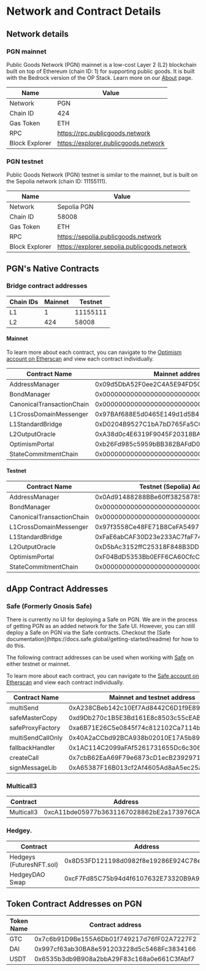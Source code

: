 
# Network and Contract Details

## Network details

### PGN mainnet

Public Goods Network (PGN) mainnet is a low-cost Layer 2 (L2) blockchain built on top of Ethereum (chain ID: 1) for supporting public goods. It is built with the Bedrock version of the OP Stack. Learn more on our [About](/about) page.

| Name           | Value                                |
| -------------- | ------------------------------------ |
| Network        | PGN                                  |
| Chain ID       | 424                                  |
| Gas Token      | ETH                                  |
| RPC            | https://rpc.publicgoods.network      |
| Block Explorer | https://explorer.publicgoods.network |

### PGN testnet

Public Goods Network (PGN) testnet is similar to the mainnet, but is built on the Sepolia network (chain ID: 11155111). 

| Name           | Value                                        |
| -------------- | -------------------------------------------- |
| Network        | Sepolia PGN                                  |
| Chain ID       | 58008                                        |
| Gas Token      | ETH                                          |
| RPC            | https://sepolia.publicgoods.network          |
| Block Explorer | https://explorer.sepolia.publicgoods.network |

## PGN's Native Contracts

### Bridge contract addresses

| Chain IDs | Mainnet | Testnet  |
| --------- | ------- | -------- |
| L1        | 1       | 11155111 |
| L2        | 424     | 58008    |

#### Mainnet

To learn more about each contract, you can navigate to the [Optimism account on Etherscan](https://etherscan.io/accounts/label/optimism) and view each contract individually. 

| Contract Name             | Mainnet address                            |
| ------------------------- | ------------------------------------------ |
| AddressManager            | 0x09d5DbA52F0ee2C4A5E94FD5C802bD74Ca9cAD3e |
| BondManager               | 0x0000000000000000000000000000000000000000 |
| CanonicalTransactionChain | 0x0000000000000000000000000000000000000000 |
| L1CrossDomainMessenger    | 0x97BAf688E5d0465E149d1d5B497Ca99392a6760e |
| L1StandardBridge          | 0xD0204B9527C1bA7bD765Fa5CCD9355d38338272b |
| L2OutputOracle            | 0xA38d0c4E6319F9045F20318BA5f04CDe94208608 |
| OptimismPortal            | 0xb26Fd985c5959bBB382BAFdD0b879E149e48116c |
| StateCommitmentChain      | 0x0000000000000000000000000000000000000000 |

#### Testnet

| Contract Name             | Testnet (Sepolia) Address                  |
| ------------------------- | ------------------------------------------ |
| AddressManager            | 0x0Ad91488288BBe60ff38258785568A6D1EB3B983 |
| BondManager               | 0x0000000000000000000000000000000000000000 |
| CanonicalTransactionChain | 0x0000000000000000000000000000000000000000 |
| L1CrossDomainMessenger    | 0x97f3558Ce48FE71B8CeFA5497708A49531D5A8E1 |
| L1StandardBridge          | 0xFaE6abCAF30D23e233AC7faF747F2fC3a5a6Bfa3 |
| L2OutputOracle            | 0xD5bAc3152ffC25318F848B3DD5dA6C85171BaEEe |
| OptimismPortal            | 0xF04BdD5353Bb0EFF6CA60CfcC78594278eBfE179 |
| StateCommitmentChain      | 0x0000000000000000000000000000000000000000 |


## dApp Contract Addresses

### Safe (Formerly Gnosis Safe)

<Callout type="info">
There is currently no UI for deploying a Safe on PGN. We are in the process of getting PGN as an added network for the Safe UI. However, you can still deploy a Safe on PGN via the Safe contracts. Checkout the [Safe documentation](https://docs.safe.global/getting-started/readme) for how to do this.
</Callout>

The following contract addresses can be used when working with [Safe](https://safe.global/) on either testnet or mainnet.

To learn more about each contract, you can navigate to the [Safe account on Etherscan](https://etherscan.io/accounts/label/safe-formerly-gnosis-safe) and view each contract individually. 

| Contract Name            | Mainnet and testnet address                |
| ------------------------ | ------------------------------------------ |
| multiSend                | 0xA238CBeb142c10Ef7Ad8442C6D1f9E89e07e7761 |
| safeMasterCopy           | 0xd9Db270c1B5E3Bd161E8c8503c55cEABeE709552 |
| safeProxyFactory         | 0xa6B71E26C5e0845f74c812102Ca7114b6a896AB2 |
| multiSendCallOnly        | 0x40A2aCCbd92BCA938b02010E17A5b8929b49130D |
| fallbackHandler          | 0x1AC114C2099aFAf5261731655Dc6c306bFcd4Dbd |
| createCall               | 0x7cbB62EaA69F79e6873cD1ecB2392971036cFAa4 |
| signMessageLib           | 0xA65387F16B013cf2Af4605Ad8aA5ec25a2cbA3a2 |

### Multicall3 

| Contract                 | Address                                    |
| ------------------------ | ------------------------------------------ |
| Multicall3               | 0xcA11bde05977b3631167028862bE2a173976CA11 |

### Hedgey.

| Contract                 | Address                                    |
| ------------------------ | ------------------------------------------ |
| Hedgeys (FuturesNFT.sol) | 0x8D53FD121198d0982f8e19286E924C78eD5A6A7a |
| HedgeyDAO Swap           | 0xcF7Fd85C75b94d4f6107632E73320B9A9CE13D25 |


## Token Contract Addresses on PGN

| Token Name         | Contract address                           |
| ------------------ | ------------------------------------------ |
| GTC                | 0x7c6b91D9Be155A6Db01f749217d76fF02A7227F2 |
| DAI                | 0x997cf63ab30BA8e591203228d5c5468Fc3834166 |
| USDT               | 0x6535b3db9B908a2bbA29F83c168a0e661C3fAbf7 |
